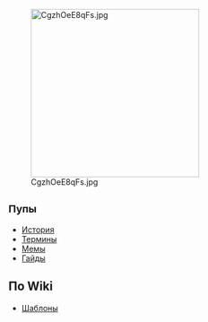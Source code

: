 [[File:CgzhOeE8qFs.jpg|none|thumb|300x300px]]

==<span style="font-size:18px;">Пупы</span>==
*[[История]]
*[[Термины]]
*[[Мемы]]
*[[Гайды]]


==По Wiki==
*[[Шаблоны]]